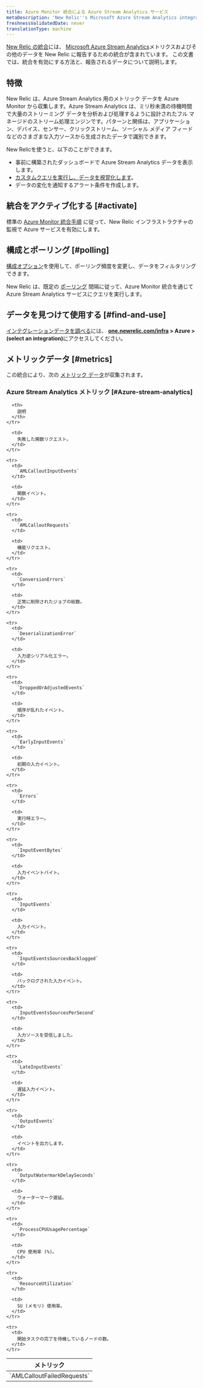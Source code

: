 ```yaml
---
title: Azure Monitor 統合による Azure Stream Analytics サービス
metaDescription: 'New Relic''s Microsoft Azure Stream Analytics integration: what data it reports and how to enable it.'
freshnessValidatedDate: never
translationType: machine
---
```


[New Relic の統合](/docs/infrastructure/introduction-infra-monitoring)には、 [Microsoft Azure Stream Analytics](https://azure.microsoft.com/en-us/products/stream-Analytics)メトリクスおよびその他のデータを New Relic に報告するための統合が含まれています。 この文書では、統合を有効にする方法と、報告されるデータについて説明します。

## 特徴

New Relic は、Azure Stream Analytics 用のメトリック データを Azure Monitor から収集します。Azure Stream Analytics は、ミリ秒未満の待機時間で大量のストリーミング データを分析および処理するように設計されたフル マネージドのストリーム処理エンジンです。パターンと関係は、アプリケーション、デバイス、センサー、クリックストリーム、ソーシャル メディア フィードなどのさまざまな入力ソースから生成されたデータで識別できます。

New Relicを使うと、以下のことができます。

* 事前に構築されたダッシュボードで Azure Stream Analytics データを表示します。
* [カスタムクエリを実行し、データを視覚化します](/docs/infrastructure/integrations-getting-started/getting-started/use-integration-data-new-relic-insights)。
* データの変化を通知するアラート条件を作成します。

## 統合をアクティブ化する [#activate]

標準の [Azure Monitor 統合手順](/docs/infrastructure/microsoft-azure-integrations/azure-integrations-list/azure-monitor) に従って、New Relic インフラストラクチャの監視で Azure サービスを有効にします。

## 構成とポーリング [#polling]

[構成オプション](/docs/infrastructure/microsoft-azure-integrations/azure-integrations-list/azure-monitor/#settings)を使用して、ポーリング頻度を変更し、データをフィルタリングできます。

New Relic は、既定の [ポーリング](/docs/infrastructure/microsoft-azure-integrations/azure-integrations-list/azure-monitor/#settings) 間隔に従って、Azure Monitor 統合を通じて Azure Stream Analytics サービスにクエリを実行します。

## データを見つけて使用する [#find-and-use]

[インテグレーションデータを調べる](/docs/infrastructure/integrations/find-use-infrastructure-integration-data)には、 <DNT>**[one.newrelic.com/infra](https://one.newrelic.com/infra) &gt; Azure &gt; (select an integration)**</DNT>にアクセスしてください。

## メトリックデータ [#metrics]

この統合により、次の [メトリック データ](/docs/infrastructure/integrations-getting-started/getting-started/understand-integration-data-data-types#metric)が収集されます。

### Azure Stream Analytics メトリック [#Azure-stream-analytics]

<table>
  <thead>
    <tr>
      <th style={{ width: "300px" }}>
        メトリック
      </th>

      <th>
        説明
      </th>
    </tr>
  </thead>

  <tbody>
    <tr>
      <td>
        `AMLCalloutFailedRequests`
      </td>

      <td>
        失敗した関数リクエスト。
      </td>
    </tr>

    <tr>
      <td>
        `AMLCalloutInputEvents`
      </td>

      <td>
        関数イベント。
      </td>
    </tr>

    <tr>
      <td>
        `AMLCalloutRequests`
      </td>

      <td>
        機能リクエスト。
      </td>
    </tr>

    <tr>
      <td>
        `ConversionErrors`
      </td>

      <td>
        正常に削除されたジョブの総数。
      </td>
    </tr>

    <tr>
      <td>
        `DeserializationError`
      </td>

      <td>
        入力逆シリアル化エラー。
      </td>
    </tr>

    <tr>
      <td>
        `DroppedOrAdjustedEvents`
      </td>

      <td>
        順序が乱れたイベント。
      </td>
    </tr>

    <tr>
      <td>
        `EarlyInputEvents`
      </td>

      <td>
        初期の入力イベント。
      </td>
    </tr>

    <tr>
      <td>
        `Errors`
      </td>

      <td>
        実行時エラー。
      </td>
    </tr>

    <tr>
      <td>
        `InputEventBytes`
      </td>

      <td>
        入力イベントバイト。
      </td>
    </tr>

    <tr>
      <td>
        `InputEvents`
      </td>

      <td>
        入力イベント。
      </td>
    </tr>

    <tr>
      <td>
        `InputEventsSourcesBacklogged`
      </td>

      <td>
        バックログされた入力イベント。
      </td>
    </tr>

    <tr>
      <td>
        `InputEventsSourcesPerSecond`
      </td>

      <td>
        入力ソースを受信しました。
      </td>
    </tr>

    <tr>
      <td>
        `LateInputEvents`
      </td>

      <td>
        遅延入力イベント。
      </td>
    </tr>

    <tr>
      <td>
        `OutputEvents`
      </td>

      <td>
        イベントを出力します。
      </td>
    </tr>

    <tr>
      <td>
        `OutputWatermarkDelaySeconds`
      </td>

      <td>
        ウォーターマーク遅延。
      </td>
    </tr>

    <tr>
      <td>
        `ProcessCPUUsagePercentage`
      </td>

      <td>
        CPU 使用率 (%)。
      </td>
    </tr>

    <tr>
      <td>
        `ResourceUtilization`
      </td>

      <td>
        SU (メモリ) 使用率。
      </td>
    </tr>

    <tr>
      <td>
        開始タスクの完了を待機しているノードの数。
      </td>
    </tr>
  </tbody>
</table>